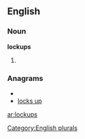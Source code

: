 ==English==

===Noun===
'''lockups'''

# {{plural of|[[lockup]]}}

===Anagrams===
* {{alphagram|cklopsu}}
* [[locks up#English|locks up]]

[[Category:English plurals]]

[[ar:lockups]]